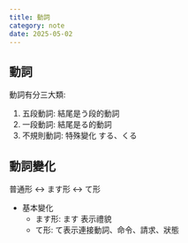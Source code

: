 ```yaml
---
title: 動詞
category: note
date: 2025-05-02
---
```


## 動詞

動詞有分三大類:
1. 五段動詞: 結尾是う段的動詞
2. 一段動詞: 結尾是る的動詞
3. 不規則動詞: 特殊變化 する、くる

## 動詞變化
普通形 ↔ ます形 ↔ て形

- 基本變化
	- ます形: ます 表示禮貌
	- て形: て表示連接動詞、命令、請求、狀態

